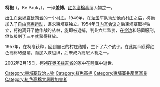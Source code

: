 {{Infobox officeholder
|name = 柯袍<br>{{lang|km|កែ ពក}}
|image =  
|office = 柬埔寨共产党北部大区书记
|term_start = 1976年
|term_end = ？
|predecessor = [[贵敦|贵敦]]
|successor = 
|birth_date = 1934年
|birth_place = {{flag|法属印度支那}}[[柬埔寨保护国|柬埔寨保护国]][[磅同省|磅同省]]
|spouse = 
|party = [[柬埔寨共产党|柬埔寨共产党]]
|death_date = 2002年2月15日
|death_place = {{CAM}}[[奥多棉吉省|奥多棉吉省]]
}} 
'''柯袍'''（{{lang-km|កែ ពក}}，Ke Pauk，{{bd|1934年||2002年|2月15日|catIdx=K}}），一译'''盖博'''，[[红色高棉|红色高棉]]高层人物之一。

出生在[[柬埔寨|柬埔寨]][[磅同省|磅同省]]的一个村庄。1949年，在[[法国|法国]]军队洗劫他的村庄之后，柯袍加入了[[自由高棉运动|自由高棉运动]]，谋求柬埔寨独立。1954年[[日内瓦会议_(1954年)|日内瓦会议]]之后柬埔寨取得独立，柯袍离开了他作战的丛林，旋即被逮捕，判处六年监禁，在[[金边|金边]]和磅同服刑，但仅服刑了三年就获得释放。

1957年，在柯袍获释，回到自己的村庄结婚，生下了六个孩子。在此期间获得红色高棉的邀请，而加入该组织，后来成为高层人物之一。

2002年2月15日，柯袍在[[奥多棉吉省|奥多棉吉省]]的家中在睡眠中逝世。

{{红色高棉}}
{{亞洲政治人物小作品}}
[[Category:柬埔寨政治人物|Category:柬埔寨政治人物]]
[[Category:紅色高棉|Category:紅色高棉]]
[[Category:柬埔寨共產黨黨員|Category:柬埔寨共產黨黨員]]
[[Category:紅色高棉大屠殺加害者|Category:紅色高棉大屠殺加害者]]